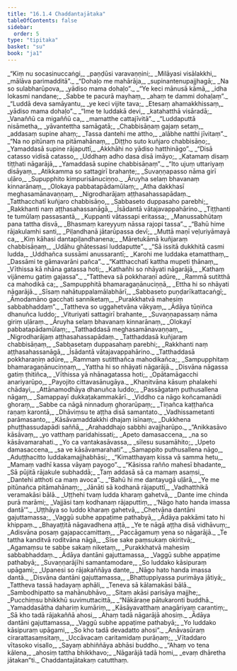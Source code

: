 ```yaml
---
title: "16.1.4 Chaddantajātaka"
tableOfContents: false
sidebar:
  order: 5
type: "tipitaka"
basket: "su"
book: "ja1"
---
```



<DynamicBreadcrumb />

<Division number="97" book="ja1">

<Paragraph number="3355" type="verses" book="ja1">
_“Kiṃ nu socasinuccaṅgi,_  
_paṇḍūsi varavaṇṇini;_  
_Milāyasi visālakkhi,_  
_mālāva parimadditā”._  

</Paragraph>

</Division>
<Division number="98" book="ja1">

<Paragraph number="3356" type="verses" book="ja1">
_“Dohaḷo me mahārāja,_  
_supinantenupajjhagā;_  
_Na so sulabharūpova,_  
_yādiso mama dohaḷo”._  

</Paragraph>

</Division>
<Division number="99" book="ja1">

<Paragraph number="3357" type="verses" book="ja1">
_“Ye keci mānusā kāmā,_  
_idha lokasmi nandane;_  
_Sabbe te pacurā mayhaṃ,_  
_ahaṃ te dammi dohaḷaṃ”._  

</Paragraph>

</Division>
<Division number="100" book="ja1">

<Paragraph number="3358" type="verses" book="ja1">
_“Luddā deva samāyantu,_  
_ye keci vijite tava;_  
_Etesaṃ ahamakkhissaṃ,_  
_yādiso mama dohaḷo”._  

</Paragraph>

</Division>
<Division number="101" book="ja1">

<Paragraph number="3359" type="verses" book="ja1">
_“Ime te luddakā devi,_  
_katahatthā visāradā;_  
_Vanaññū ca migaññū ca,_  
_mamatthe cattajīvitā”._  

</Paragraph>

</Division>
<Division number="102" book="ja1">

<Paragraph number="3360" type="verses" book="ja1">
_“Luddaputtā nisāmetha,_  
_yāvantettha samāgatā;_  
_Chabbisāṇaṃ gajaṃ setaṃ,_  
_addasaṃ supine ahaṃ;_  
_Tassa dantehi me attho,_  
_alābhe natthi jīvitaṃ”._  

</Paragraph>

</Division>
<Division number="103" book="ja1">

<Paragraph number="3361" type="verses" book="ja1">
_“Na no pitūnaṃ na pitāmahānaṃ,_  
_Diṭṭho suto kuñjaro chabbisāṇo;_  
_Yamaddasā supine rājaputtī,_  
_Akkhāhi no yādiso hatthināgo”._  

</Paragraph>

</Division>
<Division number="104" book="ja1">

<Paragraph number="3362" type="verses" book="ja1">
_“Disā catasso vidisā catasso,_  
_Uddhaṃ adho dasa disā imāyo;_  
_Katamaṃ disaṃ tiṭṭhati nāgarājā,_  
_Yamaddasā supine chabbisāṇaṃ”._  

</Paragraph>

</Division>
<Division number="105" book="ja1">

<Paragraph number="3363" type="verses" book="ja1">
_“Ito ujuṃ uttariyaṃ disāyaṃ,_  
_Atikkamma so sattagirī brahante;_  
_Suvaṇṇapasso nāma girī uḷāro,_  
_Supupphito kimpurisānuciṇṇo._  

</Paragraph>

</Division>
<Division number="106" book="ja1">

<Paragraph number="3364" type="verses" book="ja1">
_Āruyha selaṃ bhavanaṃ kinnarānaṃ,_  
_Olokaya pabbatapādamūlaṃ;_  
_Atha dakkhasī meghasamānavaṇṇaṃ,_  
_Nigrodharājaṃ aṭṭhasahassapādaṃ._  

</Paragraph>

</Division>
<Division number="107" book="ja1">

<Paragraph number="3365" type="verses" book="ja1">
_Tatthacchatī kuñjaro chabbisāṇo,_  
_Sabbaseto duppasaho parebhi;_  
_Rakkhanti naṃ aṭṭhasahassanāgā,_  
_Īsādantā vātajavappahārino._  

</Paragraph>

</Division>
<Division number="108" book="ja1">

<Paragraph number="3366" type="verses" book="ja1">
_Tiṭṭhanti te tumūlaṃ passasantā,_  
_Kuppanti vātassapi eritassa;_  
_Manussabhūtaṃ pana tattha disvā,_  
_Bhasmaṃ kareyyuṃ nāssa rajopi tassa”._  

</Paragraph>

</Division>
<Division number="109" book="ja1">

<Paragraph number="3367" type="verses" book="ja1">
_“Bahū hime rājakulamhi santi,_  
_Piḷandhanā jātarūpassa devī;_  
_Muttā maṇī veḷuriyāmayā ca,_  
_Kiṃ kāhasi dantapiḷandhanena;_  
_Māretukāmā kuñjaraṃ chabbisāṇaṃ,_  
_Udāhu ghātessasi luddaputte”._  

</Paragraph>

</Division>
<Division number="110" book="ja1">

<Paragraph number="3368" type="verses" book="ja1">
_“Sā issitā dukkhitā casmi ludda,_  
_Uddhañca sussāmi anussarantī;_  
_Karohi me luddaka etamatthaṃ,_  
_Dassāmi te gāmavarāni pañca”._  

</Paragraph>

</Division>
<Division number="111" book="ja1">

<Paragraph number="3369" type="verses" book="ja1">
_“Katthacchatī kattha mupeti ṭhānaṃ,_  
_Vīthissa kā nhāna gatassa hoti;_  
_Kathañhi so nhāyati nāgarājā,_  
_Kathaṃ vijānemu gatiṃ gajassa”._  

</Paragraph>

</Division>
<Division number="112" book="ja1">

<Paragraph number="3370" type="verses" book="ja1">
_“Tattheva sā pokkharaṇī adūre,_  
_Rammā sutitthā ca mahodikā ca;_  
_Sampupphitā bhamaragaṇānuciṇṇā,_  
_Ettha hi so nhāyati nāgarājā._  

</Paragraph>

</Division>
<Division number="113" book="ja1">

<Paragraph number="3371" type="verses" book="ja1">
_Sīsaṃ nahātuppalamālabhārī,_  
_Sabbaseto puṇḍarīkattacaṅgī;_  
_Āmodamāno gacchati sanniketaṃ,_  
_Purakkhatvā mahesiṃ sabbabhaddaṃ”._  

</Paragraph>

</Division>
<Division number="114" book="ja1">

<Paragraph number="3372" type="verses" book="ja1">
_Tattheva so uggahetvāna vākyaṃ,_  
_Ādāya tūṇiñca dhanuñca luddo;_  
_Vituriyati sattagirī brahante,_  
_Suvaṇṇapassaṃ nāma giriṃ uḷāraṃ._  

</Paragraph>

</Division>
<Division number="115" book="ja1">

<Paragraph number="3373" type="verses" book="ja1">
_Āruyha selaṃ bhavanaṃ kinnarānaṃ,_  
_Olokayī pabbatapādamūlaṃ;_  
_Tatthaddasā meghasamānavaṇṇaṃ,_  
_Nigrodharājaṃ aṭṭhasahassapādaṃ._  

</Paragraph>

</Division>
<Division number="116" book="ja1">

<Paragraph number="3374" type="verses" book="ja1">
_Tatthaddasā kuñjaraṃ chabbisāṇaṃ,_  
_Sabbasetaṃ duppasahaṃ parebhi;_  
_Rakkhanti naṃ aṭṭhasahassanāgā,_  
_Īsādantā vātajavappahārino._  

</Paragraph>

</Division>
<Division number="117" book="ja1">

<Paragraph number="3375" type="verses" book="ja1">
_Tatthaddasā pokkharaṇiṃ adūre,_  
_Rammaṃ sutitthañca mahodikañca;_  
_Sampupphitaṃ bhamaragaṇānuciṇṇaṃ,_  
_Yattha hi so nhāyati nāgarājā._  

</Paragraph>

</Division>
<Division number="118" book="ja1">

<Paragraph number="3376" type="verses" book="ja1">
_Disvāna nāgassa gatiṃ ṭhitiñca,_  
_Vīthissa yā nhānagatassa hoti;_  
_Opātamāgacchi anariyarūpo,_  
_Payojito cittavasānugāya._  

</Paragraph>

</Division>
<Division number="119" book="ja1">

<Paragraph number="3377" type="verses" book="ja1">
_Khaṇitvāna kāsuṃ phalakehi chādayi,_  
_Attānamodhāya dhanuñca luddo;_  
_Passāgataṃ puthusallena nāgaṃ,_  
_Samappayī dukkaṭakammakārī._  

</Paragraph>

</Division>
<Division number="120" book="ja1">

<Paragraph number="3378" type="verses" book="ja1">
_Viddho ca nāgo koñcamanādi ghoraṃ,_  
_Sabbe ca nāgā ninnaduṃ ghorarūpaṃ;_  
_Tiṇañca kaṭṭhañca raṇaṃ karontā,_  
_Dhāviṃsu te aṭṭha disā samantato._  

</Paragraph>

</Division>
<Division number="121" book="ja1">

<Paragraph number="3379" type="verses" book="ja1">
_Vadhissametanti parāmasanto,_  
_Kāsāvamaddakkhi dhajaṃ isīnaṃ;_  
_Dukkhena phuṭṭhassudapādi saññā,_  
_Arahaddhajo sabbhi avajjharūpo._  

</Paragraph>

</Division>
<Division number="122" book="ja1">

<Paragraph number="3380" type="verses" book="ja1">
_“Anikkasāvo kāsāvaṃ,_  
_yo vatthaṃ paridahissati;_  
_Apeto damasaccena,_  
_na so kāsāvamarahati._  

</Paragraph>

</Division>
<Division number="123" book="ja1">

<Paragraph number="3381" type="verses" book="ja1">
_Yo ca vantakasāvassa,_  
_sīlesu susamāhito;_  
_Upeto damasaccena,_  
_sa ve kāsāvamarahati”._  

</Paragraph>

</Division>
<Division number="124" book="ja1">

<Paragraph number="3382" type="verses" book="ja1">
_Samappito puthusallena nāgo,_  
_Aduṭṭhacitto luddakamajjhabhāsi;_  
_“Kimatthayaṃ kissa vā samma hetu,_  
_Mamaṃ vadhī kassa vāyaṃ payogo”._  

</Paragraph>

</Division>
<Division number="125" book="ja1">

<Paragraph number="3383" type="verses" book="ja1">
_“Kāsissa rañño mahesī bhadante,_  
_Sā pūjitā rājakule subhaddā;_  
_Taṃ addasā sā ca mamaṃ asaṃsi,_  
_Dantehi atthoti ca maṃ avoca”._  

</Paragraph>

</Division>
<Division number="126" book="ja1">

<Paragraph number="3384" type="verses" book="ja1">
_“Bahū hi me dantayugā uḷārā,_  
_Ye me pitūnañca pitāmahānaṃ;_  
_Jānāti sā kodhanā rājaputtī,_  
_Vadhatthikā veramakāsi bālā._  

</Paragraph>

</Division>
<Division number="127" book="ja1">

<Paragraph number="3385" type="verses" book="ja1">
_Uṭṭhehi tvaṃ ludda kharaṃ gahetvā,_  
_Dante ime chinda purā marāmi;_  
_Vajjāsi taṃ kodhanaṃ rājaputtiṃ,_  
_‘Nāgo hato handa imassa dantā’”._  

</Paragraph>

</Division>
<Division number="128" book="ja1">

<Paragraph number="3386" type="verses" book="ja1">
_Uṭṭhāya so luddo kharaṃ gahetvā,_  
_Chetvāna dantāni gajuttamassa;_  
_Vaggū subhe appaṭime pathabyā,_  
_Ādāya pakkāmi tato hi khippaṃ._  

</Paragraph>

</Division>
<Division number="129" book="ja1">

<Paragraph number="3387" type="verses" book="ja1">
_Bhayaṭṭitā nāgavadhena aṭṭā,_  
_Ye te nāgā aṭṭha disā vidhāvuṃ;_  
_Adisvāna posaṃ gajapaccamittaṃ,_  
_Paccāgamuṃ yena so nāgarājā._  

</Paragraph>

</Division>
<Division number="130" book="ja1">

<Paragraph number="3388" type="verses" book="ja1">
_Te tattha kanditvā roditvāna nāgā,_  
_Sīse sake paṃsukaṃ okiritvā;_  
_Agamaṃsu te sabbe sakaṃ niketaṃ,_  
_Purakkhatvā mahesiṃ sabbabhaddaṃ._  

</Paragraph>

</Division>
<Division number="131" book="ja1">

<Paragraph number="3389" type="verses" book="ja1">
_Ādāya dantāni gajuttamassa,_  
_Vaggū subhe appaṭime pathabyā;_  
_Suvaṇṇarājīhi samantamodare,_  
_So luddako kāsipuraṃ upāgami;_  
_Upanesi so rājakaññāya dante,_  
_Nāgo hato handa imassa dantā._  

</Paragraph>

</Division>
<Division number="132" book="ja1">

<Paragraph number="3390" type="verses" book="ja1">
_Disvāna dantāni gajuttamassa,_  
_Bhattuppiyassa purimāya jātiyā;_  
_Tattheva tassā hadayaṃ aphāli,_  
_Teneva sā kālamakāsi bālā._  

</Paragraph>

</Division>
<Division number="133" book="ja1">

<Paragraph number="3391" type="verses" book="ja1">
_Sambodhipatto sa mahānubhāvo,_  
_Sitaṃ akāsi parisāya majjhe;_  
_Pucchiṃsu bhikkhū suvimuttacittā,_  
_“Nākāraṇe pātukaronti buddhā._  

</Paragraph>

</Division>
<Division number="134" book="ja1">

<Paragraph number="3392" type="verses" book="ja1">
_Yamaddasātha dahariṃ kumāriṃ,_  
_Kāsāyavatthaṃ anagāriyaṃ carantiṃ;_  
_Sā kho tadā rājakaññā ahosi,_  
_Ahaṃ tadā nāgarājā ahosiṃ._  

</Paragraph>

</Division>
<Division number="135" book="ja1">

<Paragraph number="3393" type="verses" book="ja1">
_Ādāya dantāni gajuttamassa,_  
_Vaggū subhe appaṭime pathabyā;_  
_Yo luddako kāsipuraṃ upāgami,_  
_So kho tadā devadatto ahosi”._  

</Paragraph>

</Division>
<Division number="136" book="ja1">

<Paragraph number="3394" type="verses" book="ja1">
_Anāvasūraṃ cirarattasaṃsitaṃ,_  
_Uccāvacaṃ caritamidaṃ purāṇaṃ;_  
_Vītaddaro vītasoko visallo,_  
_Sayaṃ abhiññāya abhāsi buddho._  

</Paragraph>

</Division>
<Division number="137" book="ja1">

<Paragraph number="3395" type="verses" book="ja1">
_“Ahaṃ vo tena kālena,_  
_ahosiṃ tattha bhikkhavo;_  
_Nāgarājā tadā homi,_  
_evaṃ dhāretha jātakan”ti._  


</Paragraph>
</Division>

<Paragraph number="3396" type="center" book="ja1">
Chaddantajātakaṃ catutthaṃ.
</Paragraph>